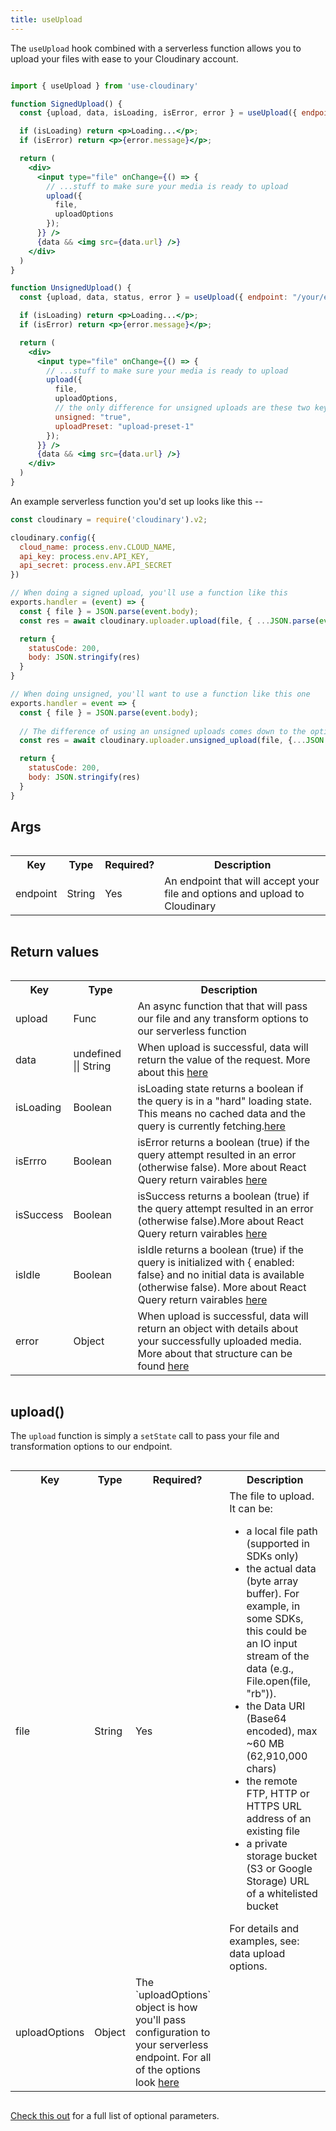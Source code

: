 ```yaml
---
title: useUpload
---
```


The `useUpload` hook combined with a serverless function allows you to upload your files with ease to your Cloudinary account.

```jsx

import { useUpload } from 'use-cloudinary'

function SignedUpload() {
  const {upload, data, isLoading, isError, error } = useUpload({ endpoint: "/your/endpoint" });

  if (isLoading) return <p>Loading...</p>;
  if (isError) return <p>{error.message}</p>;

  return (
    <div>
      <input type="file" onChange={() => {
        // ...stuff to make sure your media is ready to upload 
        upload({
          file,
          uploadOptions 
        });
      }} />
      {data && <img src={data.url} />}
    </div>
  )
}

function UnsignedUpload() {
  const {upload, data, status, error } = useUpload({ endpoint: "/your/endpoint" });

  if (isLoading) return <p>Loading...</p>;
  if (isError) return <p>{error.message}</p>;

  return (
    <div>
      <input type="file" onChange={() => {
        // ...stuff to make sure your media is ready to upload 
        upload({
          file,
          uploadOptions,
          // the only difference for unsigned uploads are these two keys. these will inform a backend function on which function from the SDK to use
          unsigned: "true",
          uploadPreset: "upload-preset-1"
        });
      }} />
      {data && <img src={data.url} />}
    </div>
  )
}
```

An example serverless function you'd set up looks like this --

```js
const cloudinary = require('cloudinary').v2;

cloudinary.config({
  cloud_name: process.env.CLOUD_NAME,
  api_key: process.env.API_KEY,
  api_secret: process.env.API_SECRET
})

// When doing a signed upload, you'll use a function like this
exports.handler = (event) => {
  const { file } = JSON.parse(event.body);
  const res = await cloudinary.uploader.upload(file, { ...JSON.parse(event.body);})

  return {
    statusCode: 200,
    body: JSON.stringify(res)
  }
}

// When doing unsigned, you'll want to use a function like this one
exports.handler = event => {
  const { file } = JSON.parse(event.body);
  
  // The difference of using an unsigned uploads comes down to the options it accepts for the upload
  const res = await cloudinary.uploader.unsigned_upload(file, {...JSON.parse(event.body)});

  return {
    statusCode: 200,
    body: JSON.stringify(res)
  }
}
```

## Args

<div style="overflow-x:auto;">
  <table>
    <tr>
      <th>Key</th>
      <th>Type</th>
      <th>Required?</th>
      <th>Description</th>
    </tr>
    <tr>
      <td>endpoint</td>
      <td>String</td>
      <td>Yes</td>
      <td>An endpoint that will accept your file and options and upload to Cloudinary</td>
    </tr>
  </table>
</div>

## Return values

<div style="overflow-x:auto;">
  <table>
    <tr>
      <th>Key</th>
      <th>Type</th>
      <th>Description</th>
    </tr>
    <tr>
      <td>upload</td>      
      <td>Func</td>
      <td>An async function that that will pass our file and any transform options to our serverless function</td>
    </tr>
    <tr>
      <td>data</td>
      <td>undefined || String</td>      
      <td>When upload is successful, data will return the value of the request. More about this <a href="">here</a></td>
    </tr>
    <tr>
      <td>isLoading</td>
      <td>Boolean</td>      
      <td> isLoading state returns a boolean if the query is in a "hard" loading state. This means no cached data and the query is currently fetching.<a href="https://github.com/tannerlinsley/react-query#returns">here</a></td>
    </tr>
    <tr>
      <td>isErrro</td>
      <td>Boolean</td>      
      <td>isError returns a boolean (true) if the query attempt resulted in an error (otherwise false). More about React Query return vairables <a href="https://github.com/tannerlinsley/react-query#returns">here</a></td>
    </tr>
    <tr>
      <td>isSuccess</td>
      <td>Boolean</td>      
      <td>isSuccess returns a boolean (true) if the query attempt resulted in an error (otherwise false).More about React Query return vairables <a href="https://github.com/tannerlinsley/react-query#returns">here</a></td>
    </tr>
    <tr>      
      <td>isIdle</td>
      <td>Boolean</td>      
      <td>isIdle returns a boolean (true) if the query is initialized with { enabled: false} and no initial data is available (otherwise false). More about React Query return vairables <a href="https://github.com/tannerlinsley/react-query#returns">here</a></td>
    </tr>
    <tr>
      <td>error</td>
      <td>Object</td>      
      <td>When upload is successful, data will return an object with details about your successfully uploaded media. More about that structure can be found <a href="`1  ">here</a></td>
    </tr>
  </table>
</div>

## upload()

The `upload` function is simply a `setState` call to pass your file and transformation options to our endpoint. 

<div style="overflow-x:auto;">
  <table>
    <tr>
      <th>Key</th>
      <th>Type</th>
      <th>Required?</th>
      <th>Description</th>
    </tr>
    <tr>
      <td>file</td>
      <td>String</td>
      <td>Yes</td>
      <td>
        The file to upload. It can be:
          <ul>
            <li>a local file path (supported in SDKs only)</li>
            <li>the actual data (byte array buffer). For example, in some SDKs, this could be an IO input stream of the data (e.g., File.open(file, "rb")).</li>
            <li>the Data URI (Base64 encoded), max ~60 MB (62,910,000 chars)</li>
            <li>the remote FTP, HTTP or HTTPS URL address of an existing file</li>
            <li>a private storage bucket (S3 or Google Storage) URL of a whitelisted bucket</li>
          </ul>  
        For details and examples, see: data upload options.
      </td>
    </tr>
    <tr>
      <td>uploadOptions</td>
      <td>Object</td>      
      <td>The `uploadOptions` object is how you'll pass configuration to your serverless endpoint. For all of the options look <a href="https://cloudinary.com/documentation/image_upload_api_reference#optional_parameters">here</a></td>  
    </tr>
  </table>
</div>

[Check this out](https://cloudinary.com/documentation/image_upload_api_reference#required_parameters) for a full list of optional parameters.